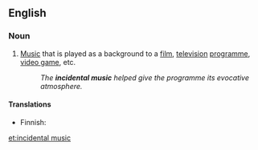 ==English==
{{wikipedia}}

===Noun===
{{en-noun|-|sg=[[incidental]] [[music]]}}

# {{music}} [[music|Music]] that is played as a background to a [[film]], [[television]] [[programme]], [[video game]], etc.
#: ''The '''incidental music''' helped give the programme its evocative atmosphere.''

====Translations====
{{trans-top|music played as background}}
* Finnish: {{t-|fi|taustamusiikki}}
{{trans-mid}}
{{trans-bottom}}

[[et:incidental music]]